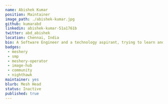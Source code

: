 ---
name: Abishek Kumar
position: Maintainer
image_path: ./abishek-kumar.jpg
github: kumarabd
linkedin: abishek-kumar-51a1761b
twitter: abd_abishek
location: Chennai, India
bio: A Software Engineer and a technology aspirant, trying to learn and improve the way to architect a software design.
badges:
 - meshery
 - smp
 - meshery-operator
 - image-hub
 - community
 - nighthawk
maintainer: yes
blurb: Mesh Head
status: Inactive
published: true
---
